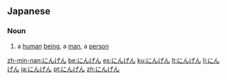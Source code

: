 ==Japanese==

===Noun===
{{ja-noun|h|rom=ningen}}

# {{ja-def|人間}} a [[human]] [[being]], a [[man]], a [[person]]

[[zh-min-nan:にんげん]]
[[be:にんげん]]
[[es:にんげん]]
[[ku:にんげん]]
[[lt:にんげん]]
[[li:にんげん]]
[[ja:にんげん]]
[[pt:にんげん]]
[[zh:にんげん]]